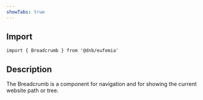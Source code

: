 ```yaml
---
showTabs: true
---
```


## Import

```tsx
import { Breadcrumb } from '@dnb/eufemia'
```

## Description

The Breadcrumb is a component for navigation and for showing the current website path or tree.
